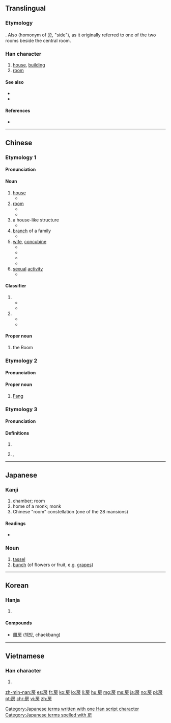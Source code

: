 ==Translingual==

===Etymology===
{{Han compound|戶|方|c1=s|c2=p|t1=door|ls=psc}}. Also {{Han compound|戶|方|t1=door|ls=ic}} (homonym of [[旁]], "side"), as it originally referred to one of the two rooms beside the central room.

===Han character===
{{Han char|rn=63|rad=戶|as=04|sn=8|four=30227|canj=HSYHS,ISYHS|ids=⿸戶方, ⿸户方, ⿸戸方}}

# [[house]], [[building]]
# [[room]]

====See also====
* {{l|mul|屋}}
* {{l|mul|室}}

====References====
* {{Han ref|kx=0415.150|dkj=11714|dj=0759.160|hdz=32260.040|uh=623F|ud=25151|bh=A9D0|bd=43472}}

----

==Chinese==
{{zh-forms}}

===Etymology 1===

====Pronunciation====
{{zh-pron
|m=fáng
|c=fong4,fong4-2
|h=pfs=fòng
|mn=pâng/pông
|mn_note=pâng - vernacular; pông - literary
|mc=1
|oc=1,2
|cat=n,pn,cls
}}

====Noun====
{{zh-noun|mw={{zh-l|間/间}}}}

# [[house]]
#* {{zh-usex|我 一.個.人 在 房 裡|I'm alone in the '''house'''.}}
# [[room]]
#* {{zh-usex|我 可以 把 提包 撂 在 你 房 裡 嗎？|Can I dump my bags in your '''room'''?}}
#* {{zh-usex|我 已經 把 這 間 房 分 給 你 了。|I have allocated this '''room''' to you.}}
# a house-like structure
#* {{zh-usex|心房|heart (as a house of emotions); cardiac '''atrium'''}}
# [[branch]] of a family
#* {{zh-usex|二房|second son and his family}}
# [[wife]], [[concubine]]
#* {{zh-usex|妻房|wife}}
#* {{zh-usex|二房|concubine}}
#* {{zh-usex|偏房|concubine}}
#* {{zh-usex|收房|to take as '''concubine'''}}
# [[sexual]] [[activity]]
#* {{zh-usex|行房|to [[go to bed with]]}}

====Classifier====
{{zh-cls}}

# {{non-gloss definition|Classifier for relatives.}}
#* {{zh-usex|三 房 親戚{qi}|three relatives}}
#* {{zh-usex|四 房 兄弟|four brothers}}
# {{non-gloss definition|Classifier for wives, concubines or daughters-in-law.}}
#* {{zh-usex|娶 一 房 側室|to take a concubine}}
#* {{zh-usex|兩 房 媳婦|two daughters-in-law}}

====Proper noun====
{{zh-proper noun}}

# {{label|zh|astronomy}} the Room {{gloss|a Chinese constellation, 4th of the [[w:Twenty-Eight_Mansions|Twenty-Eight Mansions]] {{l|zh|二十八宿}} and part of the Azure Dragon {{zh-l|青龍}}}}

===Etymology 2===

====Pronunciation====
{{zh-pron
|m=Fáng
|c=fong4
|h=pfs=Pióng
|mn=Pâng
|mc=1
|oc=1,2
|cat=pn
}}

====Proper noun====
{{zh-proper noun}}

# {{surname|lang=zh}} [[Fang]]

===Etymology 3===

====Pronunciation====
{{zh-pron
|m=fáng,páng
|c=pong4
|h=pfs=
|mn=
|mc=2
|oc=n,1
|cat=
}}

====Definitions====

# {{only used in|阿房宮|lang=zh}}
# {{only used in|房皇|lang=zh}}'', ''{{alternative form of|彷徨|lang=zh|nocap=1}}
----

==Japanese==

===Kanji===
{{ja-kanji|grade=7|rs=戶04}}

# chamber; room
# home of a monk; monk
# Chinese "room" constellation (one of the 28 mansions)

====Readings====
* {{ja-readings|on=[[ぼう]] (bō), [[ほう]] (hō)|kun=[[ふさ]] (fusa), [[へや]] (heya)}}

===Noun===
{{ja-noun|k|hira=ふさ|rom=fusa}}

# [[tassel]]
# [[bunch]] (of flowers or fruit, e.g. [[grape]]s)

[[Category:Japanese terms written with one Han script character]]
[[Category:Japanese terms spelled with 房]]

----

==Korean==

===Hanja===
{{ko-hanja|hangeul=방|eumhun=방|rv=bang|mr=pang|y=pang}}

# {{defn|lang=ko|sort=戶04}}

====Compounds====
* [[冊房]] ([[책방]], chaekbang)

----

==Vietnamese==

===Han character===
{{vi-hantu|[[phòng]], [[buồng]]|rs=戶04}}

# {{defn|lang=vi|sort=戶04}}

[[zh-min-nan:房]]
[[es:房]]
[[fr:房]]
[[ko:房]]
[[lo:房]]
[[li:房]]
[[hu:房]]
[[mg:房]]
[[ms:房]]
[[ja:房]]
[[no:房]]
[[pl:房]]
[[pt:房]]
[[chr:房]]
[[vi:房]]
[[zh:房]]